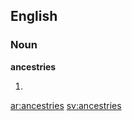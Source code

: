 ==English==

===Noun===
'''ancestries'''

# {{plural of|[[ancestry]]}}

[[ar:ancestries]]
[[sv:ancestries]]